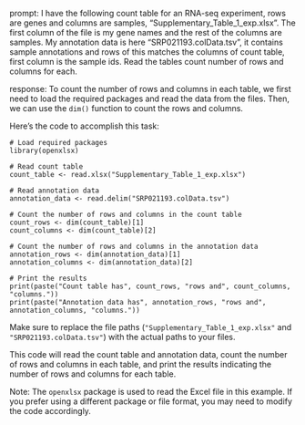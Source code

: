 prompt:
I have the following count table for an RNA-seq experiment, rows are genes and columns are samples, "Supplementary_Table_1_exp.xlsx". The first column of the file is my gene names and the rest of the columns are samples. My annotation data is here  "SRP021193.colData.tsv", it contains sample annotations and rows of this matches the columns of count table, first column is the sample ids. Read the tables count number of rows and columns for each.

response:
To count the number of rows and columns in each table, we first need to load the required packages and read the data from the files. Then, we can use the `dim()` function to count the rows and columns.

Here's the code to accomplish this task:

```
# Load required packages
library(openxlsx)

# Read count table
count_table <- read.xlsx("Supplementary_Table_1_exp.xlsx")

# Read annotation data
annotation_data <- read.delim("SRP021193.colData.tsv")

# Count the number of rows and columns in the count table
count_rows <- dim(count_table)[1]
count_columns <- dim(count_table)[2]

# Count the number of rows and columns in the annotation data
annotation_rows <- dim(annotation_data)[1]
annotation_columns <- dim(annotation_data)[2]

# Print the results
print(paste("Count table has", count_rows, "rows and", count_columns, "columns."))
print(paste("Annotation data has", annotation_rows, "rows and", annotation_columns, "columns."))
```

Make sure to replace the file paths (`"Supplementary_Table_1_exp.xlsx"` and `"SRP021193.colData.tsv"`) with the actual paths to your files.

This code will read the count table and annotation data, count the number of rows and columns in each table, and print the results indicating the number of rows and columns for each table.

Note: The `openxlsx` package is used to read the Excel file in this example. If you prefer using a different package or file format, you may need to modify the code accordingly.
